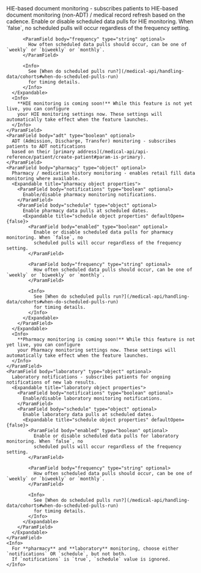 <ParamField body="monitoring" type="object" optional>
  <Expandable title="monitoring object properties" defaultOpen={true}>
    <ParamField body="hie" type="object" optional>
      HIE-based document monitoring - subscribes patients to HIE-based 
      document monitoring (non-ADT) / medical record refresh based on the cadence.
      <Expandable title="hie object properties" defaultOpen={false}>
          <ParamField body="enabled" type="boolean" optional>
            Enable or disable scheduled data pulls for HIE monitoring. 
            When `false`, no scheduled pulls will occur regardless of the frequency setting.
          </ParamField>
          
          <ParamField body="frequency" type="string" optional>
            How often scheduled data pulls should occur, can be one of `weekly` or `biweekly` or `monthly`.
          </ParamField>
          
          <Info>
            See [When do scheduled pulls run?](/medical-api/handling-data/cohorts#when-do-scheduled-pulls-run) 
            for timing details.
          </Info>
      </Expandable>
      <Info>
        **HIE monitoring is coming soon!** While this feature is not yet live, you can configure 
        your HIE monitoring settings now. These settings will automatically take effect when the feature launches.
      </Info>
    </ParamField>
    <ParamField body="adt" type="boolean" optional>
      ADT (Admission, Discharge, Transfer) monitoring - subscribes patients to ADT notifications 
      based on their [primary address](/medical-api/api-reference/patient/create-patient#param-is-primary).
    </ParamField>
    <ParamField body="pharmacy" type="object" optional>
      Pharmacy / medication history monitoring - enables retail fill data monitoring where available.  
      <Expandable title="pharmacy object properties">
        <ParamField body="notifications" type="boolean" optional>
          Enable/disable pharmacy monitoring notifications.
        </ParamField>
        <ParamField body="schedule" type="object" optional>
          Enable pharmacy data pulls at scheduled dates.
          <Expandable title="schedule object properties" defaultOpen={false}>
            <ParamField body="enabled" type="boolean" optional>
              Enable or disable scheduled data pulls for pharmacy monitoring. When `false`, no 
              scheduled pulls will occur regardless of the frequency setting.
            </ParamField>
            
            <ParamField body="frequency" type="string" optional>
              How often scheduled data pulls should occur, can be one of `weekly` or `biweekly` or `monthly`.
            </ParamField>
            
            <Info>
              See [When do scheduled pulls run?](/medical-api/handling-data/cohorts#when-do-scheduled-pulls-run) 
              for timing details.
            </Info>
          </Expandable>
        </ParamField>
      </Expandable>
      <Info>
        **Pharmacy monitoring is coming soon!** While this feature is not yet live, you can configure 
        your Pharmacy monitoring settings now. These settings will automatically take effect when the feature launches.
      </Info>
    </ParamField>
    <ParamField body="laboratory" type="object" optional>
      Laboratory notifications - subscribes patients for ongoing notifications of new lab results.  
      <Expandable title="laboratory object properties">
        <ParamField body="notifications" type="boolean" optional>
          Enable/disable laboratory monitoring notifications.
        </ParamField>
        <ParamField body="schedule" type="object" optional>
          Enable laboratory data pulls at scheduled dates.
          <Expandable title="schedule object properties" defaultOpen={false}>
            <ParamField body="enabled" type="boolean" optional>
              Enable or disable scheduled data pulls for laboratory monitoring. When `false`, no 
              scheduled pulls will occur regardless of the frequency setting.
            </ParamField>
            
            <ParamField body="frequency" type="string" optional>
              How often scheduled data pulls should occur, can be one of `weekly` or `biweekly` or `monthly`.
            </ParamField>
            
            <Info>
              See [When do scheduled pulls run?](/medical-api/handling-data/cohorts#when-do-scheduled-pulls-run) 
              for timing details.
            </Info>
          </Expandable>
        </ParamField>
      </Expandable>
    </ParamField>
    <Info>
      For **pharmacy** and **laboratory** monitoring, choose either `notifications` OR `schedule`, but not both. 
      If `notifications` is `true`, `schedule` value is ignored.
    </Info>
  </Expandable>
</ParamField>
